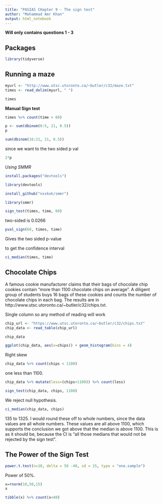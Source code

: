 ```yaml
---
title: "PASIAS CHapter 9 - The sign test"
author: "Mohammad Amr Khan"
output: html_notebook
---
```


**Will only contains questions 1 - 3**

## Packages

```r
library(tidyverse)
```

## Running a maze

```r
myurl <- "http://www.utsc.utoronto.ca/~butler/c32/maze.txt"
times <- read_delim(myurl, " ")
```
```r
times
```

**Manual Sign test**

```r
times %>% count(time > 60)
```

```r
p <- sum(dbinom(0:5, 21, 0.5))
p
```

```r
sum(dbinom(16:21, 21, 0.5))
```
since we want to the two sided p val
```r
2*p
```

*Using SMMR*

```r
install.packages("devtools")
```

```r
library(devtools)
```
```r
install_github("nxskok/smmr")
```

```r
library(smmr)
```


```r
sign_test(times, time, 60)
```

two-sided is 0.0266 

```r
pval_sign(60, times, time)
```
Gives the two sided p-value

to get the confidence interval 
```r
ci_median(times, time)
```

## Chocolate Chips

A famous cookie manufacturer claims that their bags of chocolate chip cookies contain “more than 1100 chocolate chips on average”. A diligent group of students buys 16 bags of these cookies and counts the number of chocolate chips in each bag. The results are in http://www.utsc.utoronto.ca/~butler/c32/chips.txt.

Single column so any method of reading will work

```r
chip_url <- "https://www.utsc.utoronto.ca/~butler/c32/chips.txt"
chip_data <- read_table(chip_url)
```

```r
chip_data
```

```r
ggplot(chip_data, aes(x=chips)) + geom_histogram(bins = 4)
```

Right skew 

```r
chip_data %>% count(chips < 1100)
```

one less than 1100.

```r
chip_data %>% mutate(less=(chips<1100)) %>% count(less)
```

```r
sign_test(chip_data, chips, 1100)
```

We reject null hypothesis. 

```r
ci_median(chip_data, chips)
```
135 to 1325. I would round these off to whole numbers, since the data values are all whole numbers. These values are all above 1100, which supports the conclusion we got above that the median is above 1100. This is as it should be, because the CI is “all those medians that would not be rejected by the sign test”.

## The Power of the Sign Test


```r
power.t.test(n=10, delta = 50 -40, sd = 15, type = "one.sample")
```

Power of 50%.

```r
x=rnorm(10,50,15)  
x
```
```r
tibble(x) %>% count(x<40)
```

